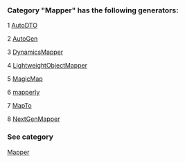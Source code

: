 ### Category "Mapper" has the following generators:

   1 [AutoDTO](/docs/AutoDTO)

   2 [AutoGen](/docs/AutoGen)

   3 [DynamicsMapper](/docs/DynamicsMapper)

   4 [LightweightObjectMapper](/docs/LightweightObjectMapper)

   5 [MagicMap](/docs/MagicMap)

   6 [mapperly](/docs/mapperly)

   7 [MapTo](/docs/MapTo)

   8 [NextGenMapper](/docs/NextGenMapper)

### See category

[Mapper](/docs/Categories/Mapper)
